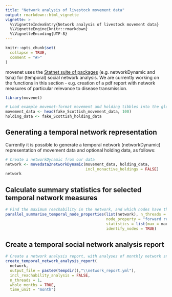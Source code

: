 ```yaml
---
title: "Network analysis of livestock movement data"
output: rmarkdown::html_vignette
vignette: >
  %\VignetteIndexEntry{Network analysis of livestock movement data}
  %\VignetteEngine{knitr::rmarkdown}
  %\VignetteEncoding{UTF-8}
---
```


```r
knitr::opts_chunk$set(
  collapse = TRUE,
  comment = "#>"
)
```
movenet uses the [Statnet suite of packages](https://statnet.org/packages/) (e.g. networkDynamic and tsna) for (temporal) social network analysis. We are currently working on  the functions in this section - e.g. creation of a pdf report with network measures of particular relevance to disease transmission.

```r
library(movenet)

# Load example movenet-format movement and holding tibbles into the global environment:
movement_data <- head(fake_Scottish_movement_data, 100)
holding_data <- fake_Scottish_holding_data
```

## Generating a temporal network representation

Currently it is possible to generate a temporal network (networkDynamic) representation
of movement data and optional holding data, as follows:

```R
# Create a networkDynamic from our data
network <- movedata2networkDynamic(movement_data, holding_data,
                                   incl_nonactive_holdings = FALSE)
network
```

## Calculate summary statistics for selected temporal network measures

```R
# Find the maximum reachability in the network, and which nodes have this property.
parallel_summarise_temporal_node_properties(list(network), n_threads = 1,
                                            node_property = "forward reachability",
                                            statistics = list(max = max),
                                            identify_nodes = TRUE)
```


## Create a temporal social network analysis report

```R
# Create a network analysis report, with analyses of monthly network snapshots
create_temporal_network_analysis_report(
  network,
  output_file = paste0(tempdir(),"\\network_report.yml"),
  incl_reachability_analysis = FALSE,
  n_threads = 1,
  whole_months = TRUE,
  time_unit = "month")
  
```

